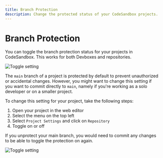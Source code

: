 ```yaml
---
title: Branch Protection 
description: Change the protected status of your CodeSandbox projects.
---
```


# Branch Protection 

You can toggle the branch protection status for your projects in CodeSandbox. This works for both Devboxes and repositories.

![Toggle setting](../images/toggle.png)

The `main` branch of a project is protected by default to prevent unauthorized or accidental changes. However, you might want to change this setting if you want to commit directly to `main`, namely if you're working as a solo developer or on a smaller project. 

To change this setting for your project, take the following steps:

1. Open your project in the web editor 
2. Select the menu on the top left 
3. Select `Project Settings` and click on `Repository` 
4. Toggle on or off 


<Callout emoji="💡">
   	 If you unprotect your main branch, you would need to commit any changes to be able to toggle the protection on again. 
</Callout>

![Toggle setting](../images/ununcommited_changes.png)
